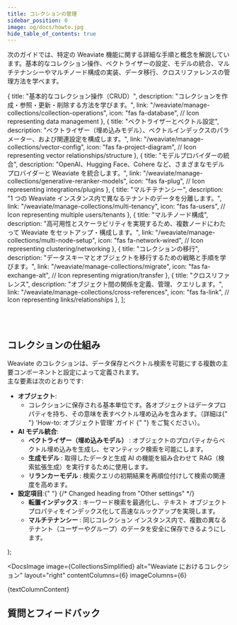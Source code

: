 ```yaml
---
title: コレクションの管理
sidebar_position: 0
image: og/docs/howto.jpg
hide_table_of_contents: true
---
```


次のガイドでは、特定の Weaviate 機能に関する詳細な手順と概念を解説しています。基本的なコレクション操作、ベクトライザーの設定、モデルの統合、マルチテナンシーやマルチノード構成の実装、データ移行、クロスリファレンスの管理方法を学べます。


  {
    title: "基本的なコレクション操作（CRUD）",
    description: "コレクションを作成・参照・更新・削除する方法を学びます。",
    link: "/weaviate/manage-collections/collection-operations",
    icon: "fas fa-database", // Icon representing data management
  },
  {
    title: "ベクトライザーとベクトル設定",
    description:
      "ベクトライザー（埋め込みモデル）、ベクトルインデックスのパラメーター、および関連設定を構成します。",
    link: "/weaviate/manage-collections/vector-config",
    icon: "fas fa-project-diagram", // Icon representing vector relationships/structure
  },
  {
    title: "モデルプロバイダーの統合",
    description:
      "OpenAI、Hugging Face、Cohere など、さまざまなモデルプロバイダーと Weaviate を統合します。",
    link: "/weaviate/manage-collections/generative-reranker-models",
    icon: "fas fa-plug", // Icon representing integrations/plugins
  },
  {
    title: "マルチテナンシー",
    description:
      "1 つの Weaviate インスタンス内で異なるテナントのデータを分離します。",
    link: "/weaviate/manage-collections/multi-tenancy",
    icon: "fas fa-users", // Icon representing multiple users/tenants
  },
  {
    title: "マルチノード構成",
    description:
      "高可用性とスケーラビリティを実現するため、複数ノードにわたって Weaviate をセットアップ・構成します。",
    link: "/weaviate/manage-collections/multi-node-setup",
    icon: "fas fa-network-wired", // Icon representing clustering/networking
  },
  {
    title: "コレクションの移行",
    description:
      "データスキーマとオブジェクトを移行するための戦略と手順を学びます。",
    link: "/weaviate/manage-collections/migrate",
    icon: "fas fa-exchange-alt", // Icon representing migration/transfer
  },
  {
    title: "クロスリファレンス",
    description: "オブジェクト間の関係を定義、管理、クエリします。",
    link: "/weaviate/manage-collections/cross-references",
    icon: "fas fa-link", // Icon representing links/relationships
  },
];

<br />
<CardsSection items={specificGuidesData} />
<br />

## コレクションの仕組み

Weaviate のコレクションは、データ保存とベクトル検索を可能にする複数の主要コンポーネントと設定によって定義されます。  
主な要素は次のとおりです:


  <ul>
    <li>
      <b>オブジェクト</b>:
      <ul>
        <li>
          コレクションに保存される基本単位です。各オブジェクトはデータプロパティを持ち、その意味を表すベクトル埋め込みを含みます。（詳細は{" "}
          <Link to="/weaviate/manage-objects">
            'How-to: オブジェクト管理' ガイド
          </Link>{" "}
          をご覧ください）。
        </li>
      </ul>
    </li>
    <li>
      <b>AI モデル統合</b>:
      <ul>
        <li>
          <b>
            <Link to="/weaviate/manage-collections/vector-config">
              ベクトライザー（埋め込みモデル）
            </Link>
          </b>
          : オブジェクトのプロパティからベクトル埋め込みを生成し、セマンティック検索を可能にします。
        </li>
        <li>
          <b>
            <Link to="/weaviate/manage-collections/generative-reranker-models">
              生成モデル
            </Link>
          </b>
          : 取得したデータと生成 AI の機能を組み合わせて RAG（検索拡張生成）を実行するために使用します。
        </li>
        <li>
          <b>
            <Link to="/weaviate/manage-collections/generative-reranker-models">
              リランカーモデル
            </Link>
          </b>
          : 検索クエリの初期結果を再順位付けして検索の関連度を高めます。
        </li>
      </ul>
    </li>
    <li>
      <b>設定項目</b>:{" "}
      {/* Changed heading from "Other settings" */}
      <ul>
        <li>
          <b>
            <Link to="/weaviate/manage-collections/collection-operations#set-inverted-index-parameters">
              転置インデックス
            </Link>
          </b>
          : キーワード検索を最適化し、テキスト オブジェクト プロパティをインデックス化して高速なルックアップを実現します。
        </li>
        <li>
          <b>
            <Link to="/weaviate/manage-collections/multi-tenancy">
              マルチテナンシー
            </Link>
          </b>
          : 同じコレクション インスタンス内で、複数の異なるテナント（ユーザーやグループ）のデータを安全に保存できるようにします。
        </li>
      </ul>
    </li>
  </ul>
);

<DocsImage
  image={CollectionsSimplified}
  alt="Weaviate におけるコレクション"
  layout="right"
  contentColumns={6}
  imageColumns={6}
>
  {textColumnContent}
</DocsImage>



## 質問とフィードバック


<DocsFeedback />

